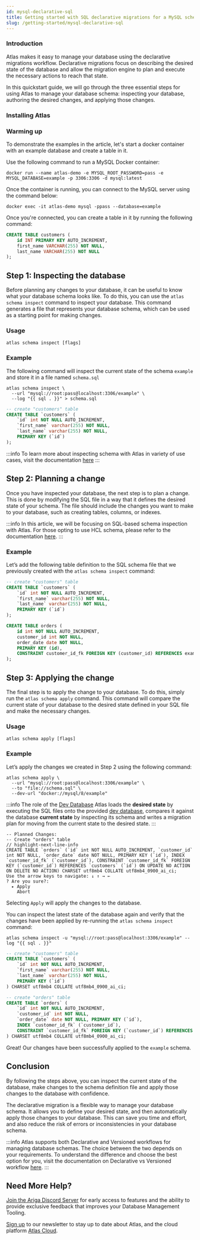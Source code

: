 ```yaml
---
id: mysql-declarative-sql
title: Getting started with SQL declarative migrations for a MySQL schema
slug: /getting-started/mysql-declarative-sql
---
```



### Introduction

Atlas makes it easy to manage your database using the declarative migrations workflow. Declarative migrations focus on describing the desired state of the database and allow the migration engine to plan and execute the necessary actions to reach that state.

In this quickstart guide, we will go through the three essential steps for using Atlas to manage your database schema: inspecting your database, authoring the desired changes, and applying those changes.

### Installing Atlas

<InstallationInstructions />

### Warming up
To demonstrate the examples in the article, let's start a docker container with an example database and create a table in it.

Use the following command to run a MySQL Docker container:

```console
docker run --name atlas-demo -e MYSQL_ROOT_PASSWORD=pass -e MYSQL_DATABASE=example -p 3306:3306 -d mysql:latest
```

Once the container is running, you can connect to the MySQL server using the command below:

```console
docker exec -it atlas-demo mysql -ppass --database=example
```

Once you're connected, you can create a table in it by running the following command:

```sql
CREATE TABLE customers (
    id INT PRIMARY KEY AUTO_INCREMENT,
    first_name VARCHAR(255) NOT NULL,
    last_name VARCHAR(255) NOT NULL
);
```

## Step 1: Inspecting the database

Before planning any changes to your database, it can be useful to know what your database schema looks like. To do this, you can use the `atlas schema inspect` command to inspect your database. This command generates a file that represents your database schema, which can be used as a starting point for making changes.

### Usage

```
atlas schema inspect [flags]
```

### Example

The following command will inspect the current state of the schema `example` and store it in a file named `schema.sql`

```console
atlas schema inspect \
  --url "mysql://root:pass@localhost:3306/example" \
  --log "{{ sql . }}" > schema.sql
```

```sql title="schema.sql"
-- create "customers" table
CREATE TABLE `customers` (
    `id` int NOT NULL AUTO_INCREMENT, 
    `first_name` varchar(255) NOT NULL, 
    `last_name` varchar(255) NOT NULL, 
    PRIMARY KEY (`id`)
);
```
:::info
To learn more about inspecting schema with Atlas in variety of use cases, visit the documentation [here](/declarative/inspect)
:::

## Step 2: Planning a change

Once you have inspected your database, the next step is to plan a change. This is done by modifying the SQL file in a way that it defines the desired state of your schema. The file should include the changes you want to make to your database, such as creating tables, columns, or indexes.

:::info
In this article, we will be focusing on SQL-based schema inspection with Atlas. For those opting to use HCL schema, please refer to the documentation [here](/getting-started/mysql-declarative-hcl).
:::

### Example

Let’s add the following table definition to the SQL schema file that we previously created with the `atlas schema inspect` command:

```sql title="schema.sql" {9-16}
-- create "customers" table
CREATE TABLE `customers` (
    `id` int NOT NULL AUTO_INCREMENT, 
    `first_name` varchar(255) NOT NULL, 
    `last_name` varchar(255) NOT NULL, 
    PRIMARY KEY (`id`)
);

CREATE TABLE orders (
    id int NOT NULL AUTO_INCREMENT, 
    customer_id int NOT NULL, 
    order_date date NOT NULL, 
    PRIMARY KEY (id), 
    CONSTRAINT customer_id_fk FOREIGN KEY (customer_id) REFERENCES example.customers (id)
);
```

## Step 3: Applying the change

The final step is to apply the change to your database. To do this, simply run the `atlas schema apply` command. This command will compare the current state of your database to the desired state defined in your SQL file and make the necessary changes.

### Usage

```console
atlas schema apply [flags]
```

### Example

Let’s apply the changes we created in Step 2 using the following command:

```console
atlas schema apply \
  --url "mysql://root:pass@localhost:3306/example" \
  --to "file://schema.sql" \
  --dev-url "docker://mysql/8/example"
```

:::info The role of the [Dev Database](/concepts/dev-database)
Atlas loads the **desired state** by executing the SQL files onto the provided [dev database](/concepts/dev-database),
compares it against the database **current state** by inspecting its schema and writes a migration plan for moving
from the current state to the desired state.
:::

```console
-- Planned Changes:
-- Create "orders" table
// highlight-next-line-info
CREATE TABLE `orders` (`id` int NOT NULL AUTO_INCREMENT, `customer_id` int NOT NULL, `order_date` date NOT NULL, PRIMARY KEY (`id`), INDEX `customer_id_fk` (`customer_id`), CONSTRAINT `customer_id_fk` FOREIGN KEY (`customer_id`) REFERENCES `customers` (`id`) ON UPDATE NO ACTION ON DELETE NO ACTION) CHARSET utf8mb4 COLLATE utf8mb4_0900_ai_ci;
Use the arrow keys to navigate: ↓ ↑ → ← 
? Are you sure?: 
  ▸ Apply
    Abort
```

Selecting `Apply` will apply the changes to the database.

You can inspect the latest state of the database again and verify that the changes have been applied by re-running the `atlas schema inspect` command:

```console
atlas schema inspect -u "mysql://root:pass@localhost:3306/example" --log "{{ sql . }}"
```

```sql
-- create "customers" table
CREATE TABLE `customers` (
    `id` int NOT NULL AUTO_INCREMENT, 
    `first_name` varchar(255) NOT NULL, 
    `last_name` varchar(255) NOT NULL, 
    PRIMARY KEY (`id`)
) CHARSET utf8mb4 COLLATE utf8mb4_0900_ai_ci;

-- create "orders" table
CREATE TABLE `orders` (
    `id` int NOT NULL AUTO_INCREMENT, 
    `customer_id` int NOT NULL, 
    `order_date` date NOT NULL, PRIMARY KEY (`id`), 
    INDEX `customer_id_fk` (`customer_id`), 
    CONSTRAINT `customer_id_fk` FOREIGN KEY (`customer_id`) REFERENCES `customers` (`id`) ON UPDATE NO ACTION ON DELETE NO ACTION
) CHARSET utf8mb4 COLLATE utf8mb4_0900_ai_ci;
```
Great! Our changes have been successfully applied to the `example` schema.

## Conclusion

By following the steps above, you can inspect the current state of the database, make changes to the schema definition file and apply those changes to the database with confidence.

The declarative migration is a flexible way to manage your database schema. It allows you to define your desired state, and then automatically apply those changes to your database. This can save you time and effort, and also reduce the risk of errors or inconsistencies in your database schema.

:::info
Atlas supports both Declarative and Versioned workflows for managing database schemas. The choice between the two depends on your requirements. To understand the difference and choose the best option for you, visit the documentation on Declarative vs Versioned workflow [here](/concepts/declarative-vs-versioned).
:::

## Need More Help?

[Join the Ariga Discord Server](https://discord.com/invite/zZ6sWVg6NT) for early access to features and the ability to provide exclusive feedback that improves your Database Management Tooling. 

[Sign up](https://atlasnewsletter.substack.com/) to our newsletter to stay up to date about Atlas, and the cloud platform [Atlas Cloud](https://atlasgo.cloud).

